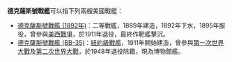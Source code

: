 {{noteTA
|G1=Military
|G2=Shipname
}}
'''德克薩斯號戰艦'''可以指下列兩艘美國戰艦：

* [[德克薩斯號戰艦_(1892年)|德克薩斯號戰艦 (1892年)]]：二等戰艦，1889年建造，1892年下水，1895年服役，曾參與[[美西戰爭|美西戰爭]]，於1911年退役，最終作靶艦擊沉。
* [[德克薩斯號戰艦_(BB-35)|德克薩斯號戰艦 (BB-35)]]：[[紐約級戰艦|紐約級戰艦]]，1911年開始建造，曾參與[[第一次世界大戰|第一次世界大戰]]及[[第二次世界大戰|第二次世界大戰]]，於1948年退役除籍，現為博物館艦。

{{disambig|Cat=武器消歧義}}